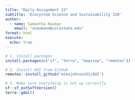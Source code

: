 ```yaml
---
title: "Daily Assignment 23"
subtitle: 'Ecosystem Science and Sustainability 330'
author:
  - name: Samantha Nauman
    email: "snauman4@colostate.edu"
format: html
execute:
  echo: true
---
```

```r
# 1. Install packages
install.packages(c("sf", "terra", "mapview", "remotes"))

# 2. Install AOI from GitHub
remotes::install_github("mikejohnson51/AOI")

# 3. Make sure everything is set up correctly
sf::sf_extSoftVersion()
terra::gdal()

```